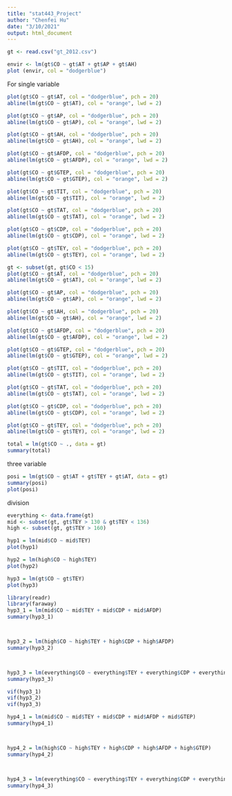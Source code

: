 ```yaml
---
title: "stat443_Project"
author: "Chenfei Hu"
date: "3/10/2021"
output: html_document
---
```


```R
gt <- read.csv("gt_2012.csv")


```

```R
envir <- lm(gt$CO ~ gt$AT + gt$AP + gt$AH)
plot (envir, col = "dodgerblue")
```

For single variable
```R
plot(gt$CO ~ gt$AT, col = "dodgerblue", pch = 20)
abline(lm(gt$CO ~ gt$AT), col = "orange", lwd = 2)

plot(gt$CO ~ gt$AP, col = "dodgerblue", pch = 20)
abline(lm(gt$CO ~ gt$AP), col = "orange", lwd = 2)

plot(gt$CO ~ gt$AH, col = "dodgerblue", pch = 20)
abline(lm(gt$CO ~ gt$AH), col = "orange", lwd = 2)

plot(gt$CO ~ gt$AFDP, col = "dodgerblue", pch = 20)
abline(lm(gt$CO ~ gt$AFDP), col = "orange", lwd = 2)

plot(gt$CO ~ gt$GTEP, col = "dodgerblue", pch = 20)
abline(lm(gt$CO ~ gt$GTEP), col = "orange", lwd = 2)

plot(gt$CO ~ gt$TIT, col = "dodgerblue", pch = 20)
abline(lm(gt$CO ~ gt$TIT), col = "orange", lwd = 2)

plot(gt$CO ~ gt$TAT, col = "dodgerblue", pch = 20)
abline(lm(gt$CO ~ gt$TAT), col = "orange", lwd = 2)

plot(gt$CO ~ gt$CDP, col = "dodgerblue", pch = 20)
abline(lm(gt$CO ~ gt$CDP), col = "orange", lwd = 2)

plot(gt$CO ~ gt$TEY, col = "dodgerblue", pch = 20)
abline(lm(gt$CO ~ gt$TEY), col = "orange", lwd = 2)


```


```R
gt <- subset(gt, gt$CO < 15)
plot(gt$CO ~ gt$AT, col = "dodgerblue", pch = 20)
abline(lm(gt$CO ~ gt$AT), col = "orange", lwd = 2)

plot(gt$CO ~ gt$AP, col = "dodgerblue", pch = 20)
abline(lm(gt$CO ~ gt$AP), col = "orange", lwd = 2)

plot(gt$CO ~ gt$AH, col = "dodgerblue", pch = 20)
abline(lm(gt$CO ~ gt$AH), col = "orange", lwd = 2)

plot(gt$CO ~ gt$AFDP, col = "dodgerblue", pch = 20)
abline(lm(gt$CO ~ gt$AFDP), col = "orange", lwd = 2)

plot(gt$CO ~ gt$GTEP, col = "dodgerblue", pch = 20)
abline(lm(gt$CO ~ gt$GTEP), col = "orange", lwd = 2)

plot(gt$CO ~ gt$TIT, col = "dodgerblue", pch = 20)
abline(lm(gt$CO ~ gt$TIT), col = "orange", lwd = 2)

plot(gt$CO ~ gt$TAT, col = "dodgerblue", pch = 20)
abline(lm(gt$CO ~ gt$TAT), col = "orange", lwd = 2)

plot(gt$CO ~ gt$CDP, col = "dodgerblue", pch = 20)
abline(lm(gt$CO ~ gt$CDP), col = "orange", lwd = 2)

plot(gt$CO ~ gt$TEY, col = "dodgerblue", pch = 20)
abline(lm(gt$CO ~ gt$TEY), col = "orange", lwd = 2)
```

```R
total = lm(gt$CO ~ ., data = gt)
summary(total)
```


three variable
```R
posi = lm(gt$CO ~ gt$AT + gt$TEY + gt$AT, data = gt)
summary(posi)
plot(posi)
```

division
```R
everything <- data.frame(gt)
mid <- subset(gt, gt$TEY > 130 & gt$TEY < 136)
high <- subset(gt, gt$TEY > 160)
```


```R
hyp1 = lm(mid$CO ~ mid$TEY)
plot(hyp1)

hyp2 = lm(high$CO ~ high$TEY)
plot(hyp2)

hyp3 = lm(gt$CO ~ gt$TEY)
plot(hyp3)

```


```R
library(readr)
library(faraway)
hyp3_1 = lm(mid$CO ~ mid$TEY + mid$CDP + mid$AFDP)
summary(hyp3_1)



hyp3_2 = lm(high$CO ~ high$TEY + high$CDP + high$AFDP)
summary(hyp3_2)



hyp3_3 = lm(everything$CO ~ everything$TEY + everything$CDP + everything$AFDP)
summary(hyp3_3)


```
```R
vif(hyp3_1)
vif(hyp3_2)
vif(hyp3_3)

```

```R
hyp4_1 = lm(mid$CO ~ mid$TEY + mid$CDP + mid$AFDP + mid$GTEP)
summary(hyp4_1)



hyp4_2 = lm(high$CO ~ high$TEY + high$CDP + high$AFDP + high$GTEP)
summary(hyp4_2)



hyp4_3 = lm(everything$CO ~ everything$TEY + everything$CDP + everything$AFDP + everything$GTEP)
summary(hyp4_3)

```
